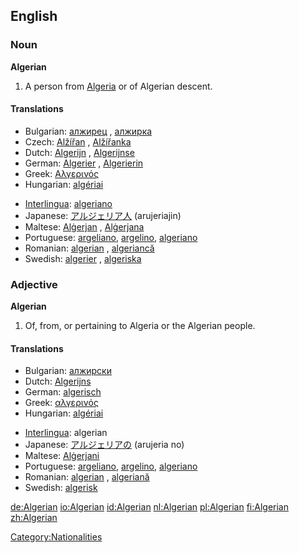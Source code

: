 ==English==

===Noun===
'''Algerian'''

# A person from [[Algeria]] or of Algerian descent.

====Translations====
{{top}}
*Bulgarian: [[алжирец]] {{m}}, [[алжирка]] {{f}}
*Czech: [[Alžířan]] {{m}}, [[Alžířanka]] {{f}}
*Dutch: [[Algerijn]] {{m}}, [[Algerijnse]] {{f}}
*German: [[Algerier]] {{m}}, [[Algerierin]] {{f}}
*Greek: [[Αλγερινός]]
*Hungarian: [[algériai]]
{{mid}}
*[[Interlingua]]: [[algeriano]]
*Japanese: [[アルジェリア人]] (arujeriajin)
*Maltese: [[Alġerjan]] {{m}}, [[Alġerjana]] {{f}}
*Portuguese: [[argeliano]], [[argelino]], [[algeriano]]
*Romanian: [[algerian]] {{m}}, [[algeriancă]] {{f}}
*Swedish: [[algerier]] {{m}}, [[algeriska]] {{f}}
{{bottom}}

===Adjective===
'''Algerian'''

# Of, from, or pertaining to Algeria or the Algerian people.

====Translations====
{{top}}
*Bulgarian: [[алжирски]]
*Dutch: [[Algerijns]]
*German: [[algerisch]]
*Greek: [[αλγερινός]]
*Hungarian: [[algériai]]
{{mid}}
*[[Interlingua]]: algerian
*Japanese: [[アルジェリアの]] (arujeria no)
*Maltese: [[Alġerjani]] {{p}}
*Portuguese: [[argeliano]], [[argelino]], [[algeriano]]
*Romanian: [[algerian]] {{m}}, [[algeriană]] {{f}}
*Swedish: [[algerisk]]
{{bottom}}

[[Category:Nationalities]]

[[de:Algerian]]
[[io:Algerian]]
[[id:Algerian]]
[[nl:Algerian]]
[[pl:Algerian]]
[[fi:Algerian]]
[[zh:Algerian]]